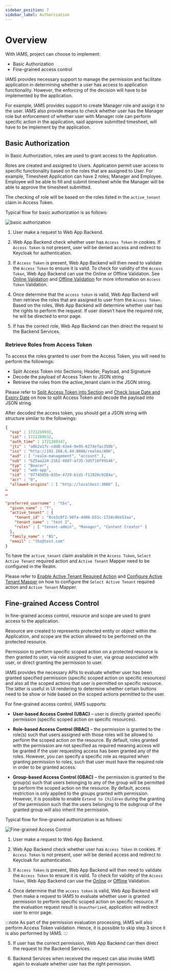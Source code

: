 ```yaml
---
sidebar_position: 7
sidebar_label: Authorization
---
```


# Overview

With IAMS, project can choose to implement:

-   Basic Authorization
-   Fine-grained access control

IAMS provides necessary support to manage the permission and facilitate application in determining whether a user has
access to application functionality. However, the enforcing of the decision will have to be implemented by the
application.

For example, IAMS provides support to create Manager role and assign it to the user. IAMS also provide means to check
whether user has the Manager role but enforcement of whether user with Manager role can perform specific action in the
application, said approve submitted timesheet, will have to be implement by the application.

## Basic Authorization

In Basic Authorization, roles are used to grant access to the Application.

Roles are created and assigned to Users. Application permit user access to specific functionality based on the roles
that are assigned to User. For example, Timesheet Application can have 2 roles; Manager and Employee. Employee will be
able to fill and submit timesheet while the Manager will be able to approve the timesheet submitted.

The checking of role will be based on the roles listed in the `active_tenant` claim in Access Token.

Typical flow for basic authorization is as follows:

![basic authorization](/img/modules/iams/authorization/basic-authorization.png)

1. User make a request to Web App Backend.

2. Web App Backend check whether user has `Access Token` in cookies. If `Access Token` is not present, user will be
   denied access and redirect to Keycloak for authentication.

3. If `Access Token` is present, Web App Backend will then need to validate the `Access Token` to ensure it is valid.
   To check for validity of the `Access Token`, Web App Backend can use the Online or Offline Validation. See
   [Online Validation](./authentication/id-token-access-token-refresh-tokens.md#online-validation) and
   [Offline Validation](./authentication/id-token-access-token-refresh-tokens.md#offline-validation) for more
   information on `Access Token` Validation.

4. Once determine that the `access token` is valid, Web App Backend will then retrieve the roles that are assigned
   to user from the `Access Token`. Based on the roles, Web App Backend will determine whether user has the rights to
   perform the request. If user doesn’t have the required role, he will be directed to error page.

5. If has the correct role, Web App Backend can then direct the request to the Backend Services.

### Retrieve Roles from Access Token

To access the roles granted to user from the Access Token, you will need to perform the followings:

-   Split Access Token into Sections; Header, Payload, and Signature
-   Decode the payload of Access Token to JSON string
-   Retrieve the roles from the active_tenant claim in the JSON string.

Please refer to [Split Access Token into Section](./authentication/id-token-access-token-refresh-tokens.md#split-access-token-into-sections)
and [Check Issue Date and Expiry Date](./authentication/id-token-access-token-refresh-tokens.md#check-issue-date-and-expiry-date)
on how to split Access Token and decode the payload into JSON string.

After decoded the access token, you should get a JSON string with structure similar to the followings:

```json
{
  "exp" : 1721289932,
  "iat" : 1721289632,
  "auth_time" : 1721289347,
  "jti" : "a0b2a1fc-cdd8-43a4-9e95-627defac350b",
  "iss" : "http://192.168.6.44:8080/realms/AOH",
  "aud" : [ "realm-management", "account" ],
  "sub" : "b25aa224-21b2-40d7-a735-3d5f10f99146",
  "typ" : "Bearer",
  "azp" : "web-app",
  "sid" : "9774505b-835e-4729-b1d1-f11920c9284a",
  "acr" : "0",
  "allowed-origins" : [ "http://localhost:3000" ],
…
…

"preferred_username" : "tbs",
  "given_name" : "T",
  "active_tenant" : {
    "tenant_id" : "8ce3c8f2-98fa-4d06-b51c-1724c86e53aa",
    "tenant_name" : "test 2",
    "roles" : [ "tenant-admin", "Manager", "Content Creator" ]
  },
  "family_name" : "BS",
  "email" : "tbs@test.com"
}
```

To have the `active_tenant` claim available in the `Access Token`, `Select Active Tenant` required action and
`Active Tenant` Mapper need to be configured in the Realm.

Please refer to [Enable Active Tenant Required Action](../configuration/manual-keycloak-realm-setup/required-actions.md#enable-select-active-tenant-required-action)
and [Configure Active Tenant Mapper](../configuration/manual-keycloak-realm-setup/token-claims.md#configure-the-mapper)
on how to configure the `Select Active Tenant` required action and `Active Tenant` Mapper.

## Fine-grained Access Control

In fine-grained access control, resource and scope are used to grant access to the application.

Resource are created to represents protected entity or object within the Application, and scope are the action allowed
to be performed on the protected resource.

Permission to perform specific scoped action on a protected resource is then granted to user, via role assigned to
user, via group associated with user, or direct granting the permission to user.

IAMS provides the necessary APIs to evaluate whether user has been granted specified permission (specific scoped action
on specific resources) and also all the scoped actions that user is permitted on specific resource. The latter is
useful in UI rendering to determine whether certain buttons need to be show or hide based on the scoped actions
permitted to the user.

For fine-grained access control, IAMS supports:

-   **User-based Access Control (UBAC)** – user is directly granted specific permission (specific scoped action on
    specific resources).

-   **Role-based Access Control (RBAC)** – the permission is granted to the role(s) such that users assigned with those
    roles will be allowed to perform the scoped action on the resource.
    By default, roles granted with the permission are not specified as required meaning access will be granted if the
    user requesting access has been granted any of the roles.
    However, you can specify a specific role as required when granting permission to roles, such that user must have
    the required role in order to be granted access.

-   **Group-based Access Control (GBAC)** – the permission is granted to the group(s) such that users belonging to any
    of the group will be permitted to perform the scoped action on the resource.
    By default, access restriction is only applied to the groups granted with permission. However, it is possible to
    enable `Extend to Children` during the granting of the permission such that the users belonging to the subgroup of
    the granted group will also inherit the permission.

Typical flow for fine-grained authorization is as follows:

![Fine-grained Access Control](/img/modules/iams/authorization/fine-grained-access-control.png)

1. User make a request to Web App Backend.

2. Web App Backend check whether user has `Access Token` in cookies. If `Access Token` is not present, user will be
   denied access and redirect to Keycloak for authentication.

3. If `Access Token` is present, Web App Backend will then need to validate the `Access Token` to ensure it is valid.
   To check for validity of the `Access Token`, Web App Backend can use the
   [Online](./authentication/id-token-access-token-refresh-tokens.md#online-validation) or
   [Offline](./authentication/id-token-access-token-refresh-tokens.md#offline-validation) Validation.

4. Once determine that the `access token` is valid, Web App Backend will then make a request to IAMS to evaluate
   whether user is granted permission to perform specific scoped action on specific resource. If the evaluation request
   result is `Unauthorized`, application will redirect user to error page.

:::note
As part of the permission evaluation processing, IAMS will also perform Access Token validation. Hence, it is possible
to skip step 3 since it is also performed by IAMS.
:::

5. If user has the correct permission, Web App Backend can then direct the request to the Backend Services.

6. Backend Services when received the request can also invoke IAMS again to evaluate whether user has the right
   permission.
